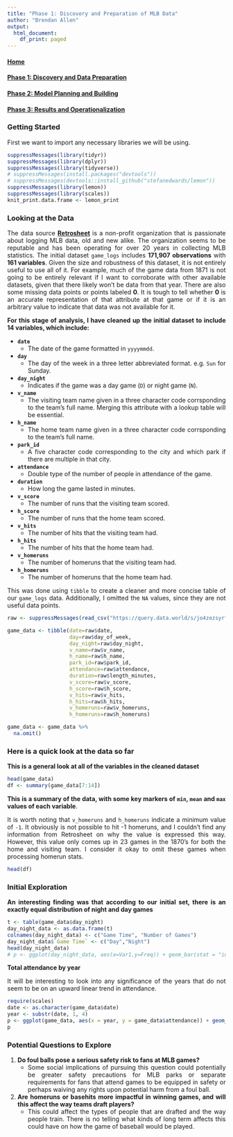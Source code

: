 ```yaml
---
title: "Phase 1: Discovery and Preparation of MLB Data"
author: "Brendan Allen"
output:
  html_document:
    df_print: paged
---
```


<style>
body {
text-align: justify}
</style>


#### [Home](https://ballen2024.github.io/DataScience/index.html)

#### [Phase 1: Discovery and Data Preparation](https://ballen2024.github.io/DataScience/deliverable1.html)

#### [Phase 2: Model Planning and Building](https://ballen2024.github.io/DataScience/deliverable2.html)

#### [Phase 3: Results and Operationalization](https://ballen2024.github.io/DataScience/deliverable3.html)

### Getting Started
First we want to import any necessary libraries we will be using. 

```r
suppressMessages(library(tidyr))
suppressMessages(library(dplyr))
suppressMessages(library(tidyverse))
# suppressMessages(install.packages("devtools"))
# suppressMessages(devtools::install_github("stefanedwards/lemon"))
suppressMessages(library(lemon))
suppressMessages(library(scales))
knit_print.data.frame <- lemon_print
```

### Looking at the Data
The data source [**Retrosheet**](https://www.retrosheet.org/) is a non-profit organization that is passionate about logging MLB data, old and new alike. The organization seems to be reputable and has been operating for over 20 years in collecting MLB statistics. The initial dataset `game_logs` includes **171,907 observations** with **161 variables**. Given the size and robustness of this dataset, it is not entirely useful to use all of it. For example, much of the game data from 1871 is not going to be entirely relevant if I want to corroborate with other available datasets, given that there likely won't be data from that year. There are also some missing data points or points labeled **0**. It is tough to tell whether **0** is an accurate representation of that attribute at that game or if it is an arbitrary value to indicate that data was not available for it.

**For this stage of analysis, I have cleaned up the initial dataset to include 14 variables, which include:**

* __`date`__
    + The date of the game formatted in `yyyymmdd`.
* __`day`__
    + The day of the week in a three letter abbreviated format. e.g. `Sun` for Sunday.
* __`day_night`__
    + Indicates if the game was a day game (`D`) or night game (`N`).
* __`v_name`__
    + The visiting team name given in a three character code corrsponding to the team's full name. Merging this attribute with a lookup table will be essential.
* __`h_name`__
    + The home team name given in a three character code corrsponding to the team's full name.
* __`park_id`__
    + A five character code corresponding to the city and which park if there are multiple in that city.
* __`attendance`__
    + Double type of the number of people in attendance of the game.
* __`duration`__
    + How long the game lasted in minutes.
* __`v_score`__
    + The number of runs that the visiting team scored.
* __`h_score`__
    + The number of runs that the home team scored.
* __`v_hits`__
    + The number of hits that the visiting team had.
* __`h_hits`__
    + The number of hits that the home team had.
* __`v_homeruns`__
    + The number of homeruns that the visiting team had.
* __`h_homeruns`__
    + The number of homeruns that the home team had.

This was done using `tibble` to create a cleaner and more concise table of our `game_logs` data. Additionally, I omitted the `NA` values, since they are not useful data points.
```r
raw <- suppressMessages(read_csv("https://query.data.world/s/jo4zezsyrfp3rnutrsmjk7nzw75npd"))

game_data <- tibble(date=raw$date, 
                    day=raw$day_of_week, 
                    day_night=raw$day_night, 
                    v_name=raw$v_name, 
                    h_name=raw$h_name,
                    park_id=raw$park_id,
                    attendance=raw$attendance,
                    duration=raw$length_minutes,
                    v_score=raw$v_score,
                    h_score=raw$h_score,
                    v_hits=raw$v_hits,
                    h_hits=raw$h_hits,
                    v_homeruns=raw$v_homeruns,
                    h_homeruns=raw$h_homeruns)

game_data <- game_data %>%
  na.omit()
```

### Here is a quick look at the data so far

**This is a general look at all of the variables in the cleaned dataset**
```r
head(game_data)
df <- summary(game_data[7:14])
```

**This is a summary of the data, with some key markers of `min`, `mean` and `max` values of each variable**.

It is worth noting that `v_homeruns` and `h_homeruns` indicate a minimum value of `-1`. It obviously is not possible to hit -1 homeruns, and I couldn't find any information from Retrosheet on why the value is expressed this way. However, this value only comes up in 23 games in the 1870's for both the home and visiting team. I consider it okay to omit these games when processing homerun stats.
```r
head(df)
```

### Initial Exploration

**An interesting finding was that according to our initial set, there is an exactly equal distribution of night and day games**

```r
t <- table(game_data$day_night)
day_night_data <- as.data.frame(t)
colnames(day_night_data) <- c("Game Time", "Number of Games")
day_night_data$`Game Time` <- c("Day","Night") 
head(day_night_data)
# p <- ggplot(day_night_data, aes(x=Var1,y=Freq)) + geom_bar(stat = "identity", fill="steelblue3") + geom_text(aes(label= paste("Count = ", day_night_data$Freq)), vjust=1.6, color="white", size=4) + labs(x = "Game Time (Day/Night)",y="Number of Games",title="Frequency of Day/Night Games from 1871-2016")
```

**Total attendance by year**

It will be interesting to look into any significance of the years that do not seem to be on an upward linear trend in attendance.

```r
require(scales)
date <- as.character(game_data$date)
year <- substr(date, 1, 4)
p <- ggplot(game_data, aes(x = year, y = game_data$attendance)) + geom_bar(stat="identity", fill="steelblue3") + theme(axis.text.x = element_text(angle=45, hjust=1)) + labs(y="Total Attendance",x="Year") + scale_x_discrete(breaks =  seq(1871, 2016, 5)) + scale_y_continuous(labels = scales::comma)
p
```

### Potential Questions to Explore

1. __Do foul balls pose a serious safety risk to fans at MLB games?__
    + Some social implications of pursuing this question could potentially be greater safety precautions for MLB parks or separate requirements for fans that attend games to be equipped in safety or perhaps waiving any rights upon potential harm from a foul ball.

2. __Are homeruns or basehits more impactful in winning games, and will this affect the way teams draft players?__
    + This could affect the types of people that are drafted and the way people train. There is no telling what kinds of long term affects this could have on how the game of baseball would be played.
